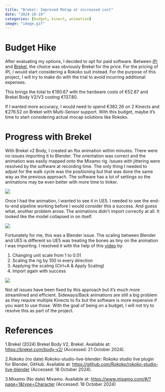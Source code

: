 ```yaml
---
title: "Brekel: Improved MoCap at increased cost"
date: "2024-10-19"
categories: [budget, kinect, animation]
image: "image.gif"
---
```


# Budget Hike

After evaluating my options, I decided to opt for paid software. Between [iPi](https://www.ipisoft.com/store) and [Brekel](https://brekel.com/shop/18-body), the choice was obviously Brekel for the price. For the pricing of iPi, I would start considering a Rokoko suit instead. For the purpose of this project, I will try to make do with the trial to avoid incurring additional expenses.

This brings the total to €190.67 with the hardware costs of €52.87 and Brekel Body V2/V3 costing €137.80.

If I wanted more accuracy, I would need to spend €382.26 on 2 Kinects and €276.52 on Brekel with Multi-Sensor support. With this budget, maybe it's time to start considering actual mocap solutions like Rokoko.

# Progress with Brekel

With Brekel v2 Body, I created an fbx animation within minutes. There were no issues importing it to Blender. The orientation was correct and the animation was easily mapped onto the Mixamo rig. Issues with jittering were resolved by the software at recording time. The only thing I needed to adjust for the walk cycle was the positioning but that was done the same way as the previous approach. The software has a lot of settings so the animations may be even better with more time to tinker.

![](rigged.gif)

Once I had the animation, I wanted to see it in UE5. I needed to see the end-to-end pipeline working before I would consider this a success. And guess what, another problem arose. The animations didn't import correctly at all. It looked like the model collapsed in on itself.

![](import_issue.gif)

Fortunately for me, this was a Blender issue. The scaling between Blender and UE5 is different so UE5 was treating the bones as tiny on the animation I was importing. I resolved it with the help of this [video](https://www.youtube.com/watch?v=YbWfoyf4MqI&t=365s) by:

1. Changing unit scale from 1 to 0.01
2. Scaling the rig by 100 in every direction
3. Applying the scaling (Ctrl+A & Apply Scaling)
4. Import again with success

![](image.gif)

Not all issues have been fixed by this approach but it's much more streamlined and efficient. Sideways/Back animations are still a big problem as they require multiple Kinects to fix but the software is more expensive if you want to use those. With the goal of being on a budget, I will not try to resolve this as part of the project.

# References

1.Brekel (2024) Brekel Body V2, Brekel. Available at: <https://brekel.com/body-v2/> (Accessed: 21 October 2024).

2.Rokoko (no date) Rokoko-studio-live-blender: Rokoko studio live plugin for Blender, GitHub. Available at: <https://github.com/Rokoko/rokoko-studio-live-blender> (Accessed: 18 October 2024).

3.Mixamo (No date) Mixamo. Available at: <https://www.mixamo.com/#/?page=1&type=Character> (Accessed: 18 October 2024)
